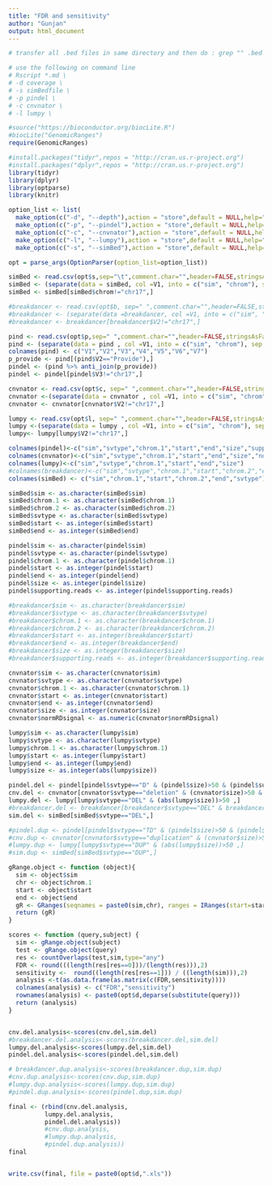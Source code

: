 ```yaml
---
title: "FDR and sensitivity"
author: "Gunjan"
output: html_document
---
```

```r
# transfer all .bed files in same directory and then do : grep "" .bed > simBed.txt

# use the following on command line
# Rscript *.md \
# -d coverage \
# -s simBedfile \
# -p pindel \
# -c cnvnator \
# -l lumpy \
```


```r
#source("https://bioconductor.org/biocLite.R")
#biocLite("GenomicRanges")
require(GenomicRanges)

#install.packages("tidyr",repos = "http://cran.us.r-project.org")
#install.packages("dplyr",repos = "http://cran.us.r-project.org")
library(tidyr)
library(dplyr)
library(optparse)
library(knitr)
```

```r

option_list <- list(
  make_option(c("-d", "--depth"),action = "store",default = NULL,help="coverage of simulation"),
  make_option(c("-p", "--pindel"),action = "store",default = NULL,help="pindel file"),
  make_option(c("-c", "--cnvnator"),action = "store",default = NULL,help="cnvnator file"),
  make_option(c("-l", "--lumpy"),action = "store",default = NULL,help="lumpy file"),
  make_option(c("-s", "--simBed"),action = "store",default = NULL,help="simBed file"))

opt = parse_args(OptionParser(option_list=option_list))

simBed <- read.csv(opt$s,sep="\t",comment.char="",header=FALSE,stringsAsFactors = FALSE)
simBed <- (separate(data = simBed, col =V1, into = c("sim", "chrom"), sep = ".bed:"))
simBed <- simBed[simBed$chrom!="chr17",]

#breakdancer <- read.csv(opt$b, sep=" ",comment.char="",header=FALSE,stringsAsFactors = FALSE)
#breakdancer <- (separate(data =breakdancer, col =V1, into = c("sim", "V1"), sep = "_bd.txt:"))
#breakdancer <- breakdancer[breakdancer$V2!="chr17",]

pind <- read.csv(opt$p,sep=" ",comment.char="",header=FALSE,stringsAsFactors = FALSE)
pind <- (separate(data = pind , col =V1, into = c("sim", "chrom"), sep = "_pindel.txt:"))
colnames(pind) <- c("V1","V2","V3","V4","V5","V6","V7")
p_provide <- pind[(pind$V2=="Provide"),]
pindel <- (pind %>% anti_join(p_provide))
pindel <- pindel[pindel$V3!="chr17",]

cnvnator <- read.csv(opt$c, sep=" ",comment.char="",header=FALSE,stringsAsFactors = FALSE)
cnvnator <-(separate(data = cnvnator , col =V1, into = c("sim", "chrom"), sep = "_cnv.txt:"))
cnvnator <- cnvnator[cnvnator$V2!="chr17",]

lumpy <- read.csv(opt$l, sep=" ",comment.char="",header=FALSE,stringsAsFactors = FALSE)
lumpy <-(separate(data = lumpy , col =V1, into = c("sim", "chrom"), sep = "_lumpy.txt:"))
lumpy<- lumpy[lumpy$V2!="chr17",]
```

```r
colnames(pindel)<-c("sim","svtype","chrom.1","start","end","size","supporting.reads")
colnames(cnvnator)<-c("sim","svtype","chrom.1","start","end","size","normRDsignal")
colnames(lumpy)<-c("sim","svtype","chrom.1","start","end","size")
#colnames(breakdancer)<-c("sim","svtype","chrom.1","start","chrom.2","end","size","supporting.reads")
colnames(simBed) <- c("sim","chrom.1","start","chrom.2","end","svtype")

simBed$sim <- as.character(simBed$sim)
simBed$chrom.1 <- as.character(simBed$chrom.1)
simBed$chrom.2 <- as.character(simBed$chrom.2)
simBed$svtype <- as.character(simBed$svtype)
simBed$start <- as.integer(simBed$start)
simBed$end <- as.integer(simBed$end)

pindel$sim <- as.character(pindel$sim)
pindel$svtype <- as.character(pindel$svtype)
pindel$chrom.1 <- as.character(pindel$chrom.1)
pindel$start <- as.integer(pindel$start)
pindel$end <- as.integer(pindel$end)
pindel$size <- as.integer(pindel$size)
pindel$supporting.reads <- as.integer(pindel$supporting.reads)

#breakdancer$sim <- as.character(breakdancer$sim)
#breakdancer$svtype <- as.character(breakdancer$svtype)
#breakdancer$chrom.1 <- as.character(breakdancer$chrom.1)
#breakdancer$chrom.2 <- as.character(breakdancer$chrom.2)
#breakdancer$start <- as.integer(breakdancer$start)
#breakdancer$end <- as.integer(breakdancer$end)
#breakdancer$size <- as.integer(breakdancer$size)
#breakdancer$supporting.reads <- as.integer(breakdancer$supporting.reads)

cnvnator$sim <- as.character(cnvnator$sim)
cnvnator$svtype <- as.character(cnvnator$svtype)
cnvnator$chrom.1 <- as.character(cnvnator$chrom.1)
cnvnator$start <- as.integer(cnvnator$start)
cnvnator$end <- as.integer(cnvnator$end)
cnvnator$size <- as.integer(cnvnator$size)
cnvnator$normRDsignal <- as.numeric(cnvnator$normRDsignal)

lumpy$sim <- as.character(lumpy$sim)
lumpy$svtype <- as.character(lumpy$svtype)
lumpy$chrom.1 <- as.character(lumpy$chrom.1)
lumpy$start <- as.integer(lumpy$start)
lumpy$end <- as.integer(lumpy$end)
lumpy$size <- as.integer(abs(lumpy$size))
```

```r
pindel.del <- pindel[pindel$svtype=="D" & (pindel$size)>50 & (pindel$supporting.reads)>10 , ]
cnv.del <- cnvnator[cnvnator$svtype=="deletion" & (cnvnator$size)>50 & (cnvnator$normRDsignal) < 0.2 ,]
lumpy.del <- lumpy[lumpy$svtype=="DEL" & (abs(lumpy$size))>50 ,]
#breakdancer.del <- breakdancer[breakdancer$svtype=="DEL" & breakdancer$size>50 & breakdancer$supporting.reads>10 ,]
sim.del <- simBed[simBed$svtype=="DEL",]

#pindel.dup <- pindel[pindel$svtype=="TD" & (pindel$size)>50 & (pindel$supporting.reads)>10 , ]
#cnv.dup <- cnvnator[cnvnator$svtype=="duplication" & (cnvnator$size)>50 & (cnvnator$normRDsignal)>1.8 ,]
#lumpy.dup <- lumpy[lumpy$svtype=="DUP" & (abs(lumpy$size))>50 ,]
#sim.dup <- simBed[simBed$svtype=="DUP",]
```


```r

gRange.object <- function (object){
  sim <- object$sim
  chr <- object$chrom.1 
  start <- object$start
  end <- object$end
  gR <- GRanges(seqnames = paste0(sim,chr), ranges = IRanges(start=start, end=end))
  return (gR)
}

scores <- function (query,subject) {
  sim <- gRange.object(subject)
  test <- gRange.object(query)
  res <- countOverlaps(test,sim,type="any")
  FDR <- round(((length(res[res==0]))/(length(res))),2)
  sensitivity <-  round((length(res[res==1])) / ((length(sim))),2)
  analysis <-t(as.data.frame(as.matrix(c(FDR,sensitivity))))
  colnames(analysis) <- c("FDR","sensitivity")
  rownames(analysis) <- paste0(opt$d,deparse(substitute(query)))
  return (analysis)
}


cnv.del.analysis<-scores(cnv.del,sim.del)
#breakdancer.del.analysis<-scores(breakdancer.del,sim.del)
lumpy.del.analysis<-scores(lumpy.del,sim.del)
pindel.del.analysis<-scores(pindel.del,sim.del)

# breakdancer.dup.analysis<-scores(breakdancer.dup,sim.dup)
#cnv.dup.analysis<-scores(cnv.dup,sim.dup)
#lumpy.dup.analysis<-scores(lumpy.dup,sim.dup)
#pindel.dup.analysis<-scores(pindel.dup,sim.dup)

final <- (rbind(cnv.del.analysis,
          lumpy.del.analysis,
          pindel.del.analysis))
          #cnv.dup.analysis,
          #lumpy.dup.analysis,
          #pindel.dup.analysis))
final


write.csv(final, file = paste0(opt$d,".xls"))

```



